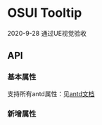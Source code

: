 
<Meta title="设计文档/Tooltip 文字提示"  />

# OSUI Tooltip

2020-9-28 通过UE视觉验收

## API

### 基本属性

支持所有antd属性：见[antd文档](https://ant.design/components/tooltip-cn/)

### 新增属性

<Preview>
  <Story name="Demo" story={stories.Demo} />
</Preview>
